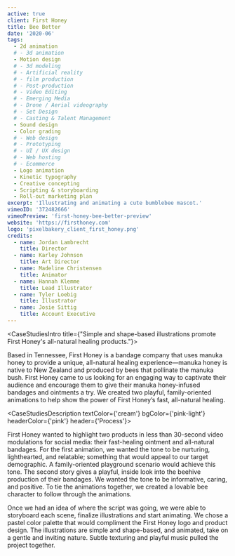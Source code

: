 ```yaml
---
active: true
client: First Honey
title: Bee Better
date: '2020-06'
tags:
  - 2d animation
  # - 3d animation
  - Motion design
  # - 3d modeling
  # - Artificial reality
  # - film production
  # - Post-production
  # - Video Editing
  # - Emerging Media
  # - Drone / Aerial videography
  # - Set Design
  # - Casting & Talent Management
  - Sound design
  - Color grading
  # - Web design
  # - Prototyping
  # - UI / UX design
  # - Web hosting
  # - Ecommerce
  - Logo animation
  - Kinetic typography
  - Creative concepting
  - Scripting & storyboarding
  - Roll-out marketing plan
excerpt: 'Illustrating and animating a cute bumblebee mascot.'
vimeoID: '372482666'
vimeoPreview: 'first-honey-bee-better-preview'
website: 'https://firsthoney.com'
logo: 'pixelbakery_client_first_honey.png'
credits:
  - name: Jordan Lambrecht
    title: Director
  - name: Karley Johnson
    title: Art Director
  - name: Madeline Christensen
    title: Animator
  - name: Hannah Klemme
    title: Lead Illustrator
  - name: Tyler Loebig
    title: Illustrator
  - name: Josie Sittig
    title: Account Executive
---
```


<CaseStudiesIntro title={"Simple and shape-based illustrations promote First Honey's all-natural healing products."}>

Based in Tennessee, First Honey is a bandage company that uses manuka honey to provide a unique, all-natural healing experience—manuka honey is native to New Zealand and produced by bees that pollinate the manuka bush. First Honey came to us looking for an engaging way to captivate their audience and encourage them to give their manuka honey-infused bandages and ointments a try. We created two playful, family-oriented animations to help show the power of First Honey’s fast, all-natural healing.

</CaseStudiesIntro>

<CaseStudiesDescription textColor={'cream'} bgColor={'pink-light'} headerColor={'pink'} header={'Process'}>

First Honey wanted to highlight two products in less than 30-second video modulations for social media: their fast-healing ointment and all-natural bandages. For the first animation, we wanted the tone to be nurturing, lighthearted, and relatable; something that would appeal to our target demographic. A family-oriented playground scenario would achieve this tone. The second story gives a playful, inside look into the beehive production of their bandages. We wanted the tone to be informative, caring, and positive. To tie the animations together, we created a lovable bee character to follow through the animations.

Once we had an idea of where the script was going, we were able to storyboard each scene, finalize illustrations and start animating. We chose a pastel color palette that would compliment the First Honey logo and product design. The illustrations are simple and shape-based, and animated, take on a gentle and inviting nature. Subtle texturing and playful music pulled the project together.

</CaseStudiesDescription>
